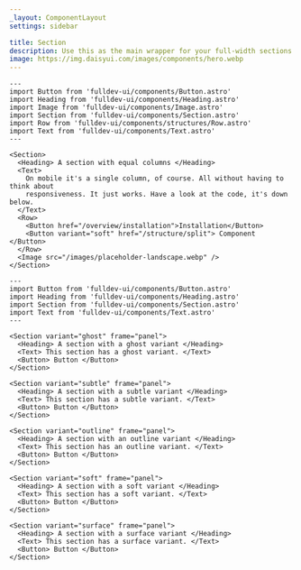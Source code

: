 ```yaml
---
_layout: ComponentLayout
settings: sidebar

title: Section
description: Use this as the main wrapper for your full-width sections.
image: https://img.daisyui.com/images/components/hero.webp
---
```


```astro live
---
import Button from 'fulldev-ui/components/Button.astro'
import Heading from 'fulldev-ui/components/Heading.astro'
import Image from 'fulldev-ui/components/Image.astro'
import Section from 'fulldev-ui/components/Section.astro'
import Row from 'fulldev-ui/components/structures/Row.astro'
import Text from 'fulldev-ui/components/Text.astro'
---

<Section>
  <Heading> A section with equal columns </Heading>
  <Text>
    On mobile it's a single column, of course. All without having to think about
    responsiveness. It just works. Have a look at the code, it's down below.
  </Text>
  <Row>
    <Button href="/overview/installation">Installation</Button>
    <Button variant="soft" href="/structure/split"> Component </Button>
  </Row>
  <Image src="/images/placeholder-landscape.webp" />
</Section>
```

```astro live props={{ title: 'variant' }}
---
import Button from 'fulldev-ui/components/Button.astro'
import Heading from 'fulldev-ui/components/Heading.astro'
import Section from 'fulldev-ui/components/Section.astro'
import Text from 'fulldev-ui/components/Text.astro'
---

<Section variant="ghost" frame="panel">
  <Heading> A section with a ghost variant </Heading>
  <Text> This section has a ghost variant. </Text>
  <Button> Button </Button>
</Section>

<Section variant="subtle" frame="panel">
  <Heading> A section with a subtle variant </Heading>
  <Text> This section has a subtle variant. </Text>
  <Button> Button </Button>
</Section>

<Section variant="outline" frame="panel">
  <Heading> A section with an outline variant </Heading>
  <Text> This section has an outline variant. </Text>
  <Button> Button </Button>
</Section>

<Section variant="soft" frame="panel">
  <Heading> A section with a soft variant </Heading>
  <Text> This section has a soft variant. </Text>
  <Button> Button </Button>
</Section>

<Section variant="surface" frame="panel">
  <Heading> A section with a surface variant </Heading>
  <Text> This section has a surface variant. </Text>
  <Button> Button </Button>
</Section>
```
